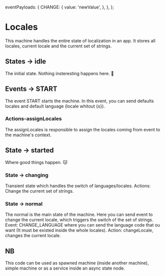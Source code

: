   eventPayloads: {
    CHANGE: {
      value: 'newValue',
    },
  },
};

# Locales

This machine handles the entire state of localization in an app. It stores all locales, current locale and the current set of strings.

## States -> idle

The initial state. Nothing insteresting happens here. 👻

## Events -> START

The event <State>START</State> starts the machine. In this event, you can send defaults locales and default language (locale whitout {s}).

### Actions-assignLocales

The <Action>assignLocales</Action> is responsible to assign the locales coming from event to the machine's context.

## State -> started

Where good things happen. 😽

### State -> changing

Transient state which handles the switch of languages/locales.
Actions: Change the current set of strings.

### State -> normal

The <State>normal</State> is the main state of the machine. Here you can send event to change the current locale, which triggers the switch of the set of strings.
Event: CHANGE_LANGUAGE where you can send the language code that ou want (It must be existed inside the whole locales).
Action: changeLocale, changes the current locale.

## NB

This code can be used as spawned machine (inside another machine), simple machine or as a service inside an async state node. 
